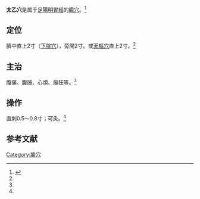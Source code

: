 {{medical}}
{{Infobox acupoint
|name = 太乙穴
|image = 
|imagesize = 
|caption =
|simplified = 太乙
|traditional = 太乙
|code = ST23
|pinyin = Tàiyǐ
|meridian = 足陽明胃經
|location = 臍中直上2寸，旁開2寸
|treat = 腹痛、腹脹、心煩、癲狂等
|processing = 直刺0.5～0.8寸；可灸
|footnotes = 
}}
'''太乙穴'''是属于[[足陽明胃經|足陽明胃經]]的[[腧穴|腧穴]]。<ref name="针灸学">{{Cite book |title=针灸学 |url=https://archive.org/details/zhenjiuxue0000unse |author=孙国杰 主编 |publisher=[[上海科学技术出版社|上海科学技术出版社]] |year=1997 |pages= |isbn=7-5323-4102-X}}</ref>

==定位==
臍中直上2寸（[[下脘穴|下脘穴]]），旁開2寸。或[[天樞穴|天樞穴]]直上2寸。<ref name="针灸学"/>

==主治==
腹痛、腹脹、心煩、癲狂等。<ref name="针灸学"/>

==操作==
直刺0.5～0.8寸；可灸。<ref name="针灸学"/>

==参考文献==
{{reflist}}

{{经络}}
{{足陽明胃經}}

{{DEFAULTSORT:T}}
[[Category:腧穴|Category:腧穴]]